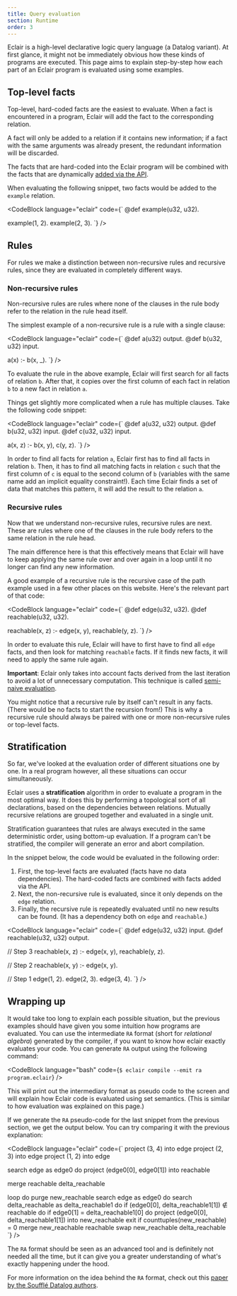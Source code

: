 ```yaml
---
title: Query evaluation
section: Runtime
order: 3
---
```



Eclair is a high-level declarative logic query language (a Datalog variant). At
first glance, it might not be immediately obvious how these kinds of programs
are executed. This page aims to explain step-by-step how each part of an
Eclair program is evaluated using some examples.

## Top-level facts

Top-level, hard-coded facts are the easiest to evaluate. When a fact is
encountered in a program, Eclair will add the fact to the corresponding
relation.

A fact will only be added to a relation if it contains new information; if a
fact with the same arguments was already present, the redundant information
will be discarded.

The facts that are hard-coded into the Eclair program will be combined with the
facts that are dynamically [added via the
API](/docs/api#serializing-data-from-host-language-to-eclair).

When evaluating the following snippet, two facts would be added to the
`example` relation.

<CodeBlock language="eclair" code={`
@def example(u32, u32).

example(1, 2).
example(2, 3).
`} />

## Rules

For rules we make a distinction between non-recursive rules and recursive
rules, since they are evaluated in completely different ways.

### Non-recursive rules

Non-recursive rules are rules where none of the clauses in the rule body refer
to the relation in the rule head itself.

The simplest example of a non-recursive rule is a rule with a single clause:

<CodeBlock language="eclair" code={`
@def a(u32) output.
@def b(u32, u32) input.

a(x) :-
  b(x, \_).
`} />

To evaluate the rule in the above example, Eclair will first search for all
facts of relation `b`. After that, it copies over the first column of each fact
in relation `b` to a new fact in relation `a`.

Things get slightly more complicated when a rule has multiple clauses. Take the
following code snippet:

<CodeBlock language="eclair" code={`
@def a(u32, u32) output.
@def b(u32, u32) input.
@def c(u32, u32) input.

a(x, z) :-
  b(x, y),
  c(y, z).
`} />

In order to find all facts for relation `a`, Eclair first has to find all facts
in relation `b`. Then, it has to find all matching facts in relation `c` such
that the first column of `c` is equal to the second column of `b` (variables
with the same name add an implicit equality constraint!). Each time Eclair
finds a set of data that matches this pattern, it will add the result to the
relation `a`.

### Recursive rules

Now that we understand non-recursive rules, recursive rules are next. These are
rules where one of the clauses in the rule body refers to the same relation in
the rule head.

The main difference here is that this effectively means that Eclair will have
to keep applying the same rule over and over again in a loop until it no
longer can find any new information.

A good example of a recursive rule is the recursive case of the path example
used in a few other places on this website. Here's the relevant part of that
code:

<CodeBlock language="eclair" code={`
@def edge(u32, u32).
@def reachable(u32, u32).

reachable(x, z) :-
  edge(x, y),
  reachable(y, z).
`} />

In order to evaluate this rule, Eclair will have to first have to find all
`edge` facts, and then look for matching `reachable` facts. If it finds new
facts, it will need to apply the same rule again.

**Important**: Eclair only takes into account facts derived from the last
iteration to avoid a lot of unnecessary computation. This technique is
called [semi-naive evaluation](https://en.wikipedia.org/wiki/Datalog#Semi-na%C3%AFve_evaluation).

You might notice that a recursive rule by itself can't result in any facts.
(There would be no facts to start the recursion from!) This is why a recursive
rule should always be paired with one or more non-recursive rules or top-level
facts.

## Stratification

So far, we've looked at the evaluation order of different situations one by
one. In a real program however, all these situations can occur simultaneously.

Eclair uses a **stratification** algorithm in order to evaluate a program in
the most optimal way. It does this by performing a topological sort of all
declarations, based on the dependencies between relations. Mutually recursive
relations are grouped together and evaluated in a single unit.

Stratification guarantees that rules are always executed in the same
deterministic order, using bottom-up evaluation. If a program can't be
stratified, the compiler will generate an error and abort compilation.

In the snippet below, the code would be evaluated in the following order:

1. First, the top-level facts are evaluated (facts have no data dependencies).
   The hard-coded facts are combined with facts added via the API.
2. Next, the non-recursive rule is evaluated, since it only depends on the
   `edge` relation.
3. Finally, the recursive rule is repeatedly evaluated until no new results can
   be found. (It has a dependency both on `edge` and `reachable`.)

<CodeBlock language="eclair" code={`
@def edge(u32, u32) input.
@def reachable(u32, u32) output.

// Step 3
reachable(x, z) :-
  edge(x, y),
  reachable(y, z).

// Step 2
reachable(x, y) :-
  edge(x, y).

// Step 1
edge(1, 2).
edge(2, 3).
edge(3, 4).
`} />

## Wrapping up

It would take too long to explain each possible situation, but the previous
examples should have given you some intuition how programs are evaluated. You
can use the intermediate `RA` format (short for _relational algebra_) generated
by the compiler, if you want to know how eclair exactly evaluates your code.
You can generate `RA` output using the following command:

<CodeBlock
  language="bash"
  code={`
$ eclair compile --emit ra program.eclair
`}
/>

This will print out the intermediary format as pseudo code to the screen and
will explain how Eclair code is evaluated using set semantics. (This is similar
to how evaluation was explained on this page.)

If we generate the `RA` pseudo-code for the last snippet from the previous
section, we get the output below. You can try comparing it with the previous
explanation:

<CodeBlock language="eclair" code={`
project (3, 4) into edge
project (2, 3) into edge
project (1, 2) into edge

search edge as edge0 do
   project (edge0[0], edge0[1]) into reachable

merge reachable delta_reachable

loop do
purge new_reachable
search edge as edge0 do
  search delta_reachable as delta_reachable1 do
    if (edge0[0], delta_reachable1[1]) ∉ reachable do
      if edge0[1] = delta_reachable1[0] do
        project (edge0[0], delta_reachable1[1]) into new_reachable
  exit if counttuples(new_reachable) = 0
merge new_reachable reachable
swap new_reachable delta_reachable
`} />

The `RA` format should be seen as an advanced tool and is definitely not needed
all the time, but it can give you a greater understanding of what's exactly
happening under the hood.

For more information on the idea behind the `RA` format, check out this
[paper by the Soufflé Datalog authors](https://souffle-lang.github.io/pdf/cc.pdf).
